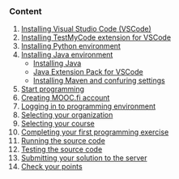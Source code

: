 ### Content
1. [Installing Visual Studio Code (VSCode)](#VSCoden-asentaminen)
2. [Installing TestMyCode extension for VSCode](#TestMyCode-asentaminen)
3. [Installing Python environment](#python-asentaminen)
4. [Installing Java environment](#javan-asentaminen)
    * [Installing Java](#adopt-open-jdk)
    * [Java Extension Pack for VSCode](#java-laajennus)
    * [Installing Maven and confuring settings](#maven-ja-asetukset)
5. [Start programming](#ohjelmoinnin-aloittaminen)
6. [Creating MOOC.fi account](#mooc.fi-tunnuksen-luominen)
7. [Logging in to programming environment](#kirjautuminen-ohjelmointiympäristöön)
8. [Selecting your organization](#organisaation-valinta)
9. [Selecting your course](#kurssin-valinta)
10. [Completing your first programming exercise](#ensimmäisen-tehtävän-tekeminen)
11. [Running the source code](#lähdekoodin-ajaminen)
12. [Testing the source code](#lähdekoodin-testaaminen)
13. [Submitting your solution to the server](#tehtävän-lähettäminen-palvelimelle)
14. [Check your points](#pistetilanteen-tarkistaminen)